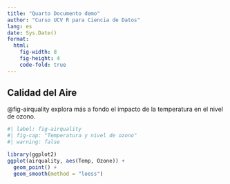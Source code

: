 ```yaml
---
title: "Quarto Documento demo"
author: "Curso UCV R para Ciencia de Datos"
lang: es
date: Sys.Date()
format: 
  html:
    fig-width: 8
    fig-height: 4
    code-fold: true
---
```


## Calidad del Aire

@fig-airquality explora más a fondo el impacto de la temperatura en el nivel de ozono.

```r
#| label: fig-airquality
#| fig-cap: "Temperatura y nivel de ozono"
#| warning: false

library(ggplot2)
ggplot(airquality, aes(Temp, Ozone)) + 
  geom_point() + 
  geom_smooth(method = "loess")
```
